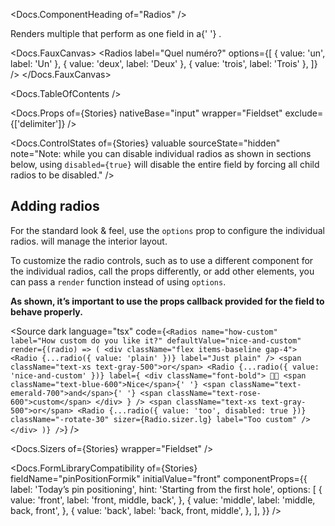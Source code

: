 


<Meta of={Stories} />

<Docs.ComponentHeading of="Radios" />

<div>
  Renders multiple <Docs of="Radio" /> that perform as one field in a{' '}
  <Docs of="Fieldset" />.
</div>

<Docs.FauxCanvas>
  <Radios
    label="Quel numéro?"
    options={[
      { value: 'un', label: 'Un' },
      { value: 'deux', label: 'Deux' },
      { value: 'trois', label: 'Trois' },
    ]}
  />
</Docs.FauxCanvas>

<Docs.TableOfContents />

<Docs.Props
  of={Stories}
  nativeBase="input"
  wrapper="Fieldset"
  exclude={['delimiter']}
/>

<Docs.ControlStates
  of={Stories}
  valuable
  sourceState="hidden"
  note="Note: while you can disable individual radios as shown in sections below, using `disabled={true}` will disable the entire field by forcing all child radios to be disabled."
/>

## Adding radios

For the standard look & feel, use the `options` prop to configure the individual
radios. <Docs of="Radios" /> will manage the interior layout.

<Canvas of={Stories.StandardLayout} sourceState="shown" />

To customize the radio controls, such as to use a different component for the
individual radios, call the props differently, or add other elements, you can
pass a `render` function instead of using `options`.

<strong>
  As shown, it’s important to use the props callback provided for the field to
  behave properly.
</strong>

<Canvas of={Stories.CustomLayout} sourceState="none" />

<Source
  dark
  language="tsx"
  code={`
    <Radios
      name="how-custom"
      label="How custom do you like it?"
      defaultValue="nice-and-custom"
      render={(radio) => (
        <div className="flex items-baseline gap-4">
          <Radio {...radio({ value: 'plain' })} label="Just plain" />
          <span className="text-xs text-gray-500">or</span>
          <Radio
            {...radio({ value: 'nice-and-custom' })}
            label={
              <div className="font-bold">
                👨‍🎨 <span className="text-blue-600">Nice</span>{' '}
                <span className="text-emerald-700">and</span>{' '}
                <span className="text-rose-600">custom</span>
              </div>
            }
          />
          <span className="text-xs text-gray-500">or</span>
          <Radio
            {...radio({ value: 'too', disabled: true })}
            className="-rotate-30"
            sizer={Radio.sizer.lg}
            label="Too custom"
          />
        </div>
      )}
    />
  `}
/>

<Docs.Sizers of={Stories} wrapper="Fieldset" />

<Docs.FormLibraryCompatibility
  of={Stories}
  fieldName="pinPositionFormik"
  initialValue="front"
  componentProps={{
    label: 'Today’s pin positioning',
    hint: 'Starting from the first hole',
    options: [
      {
        value: 'front',
        label: 'front, middle, back',
      },
      {
        value: 'middle',
        label: 'middle, back, front',
      },
      {
        value: 'back',
        label: 'back, front, middle',
      },
    ],
  }}
/>
